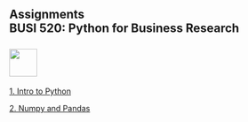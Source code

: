 ## Assignments<br>BUSI 520: Python for Business Research<br><br>![](RiceBusiness-transparent-logo-sm.png){height="50"}<br>

[1. Intro to Python](assignment1.html){target="_blank"}

[2. Numpy and Pandas](assignment2.html){target="_blank"}




